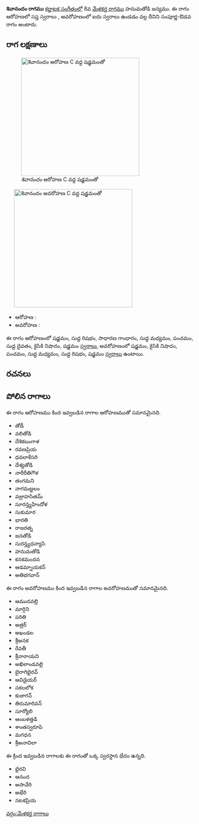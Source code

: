 {{Infobox ragam
	| name          	= శివానందం
	| synonym	    	= 
	| mela          	= 
	| chakra        	= 
	| janaka        	= 
	| type          	= సంపూర్ణ-ఔడవ
	| arohanam      	= {{svaraC|S|R1|G2|M1|P|D1|N2|S'}} 
	| avarohanam    	= {{svaraC|S'|N2|P|M1|R1|S}}
	| jeeva         	=
	| chhaya        	=
	| nyasa         	=
	| vishesha      	= 
	| equivalent  		= 
}}
{{కర్ణాటక సంగీత రాగాలు}}
'''శివానందం రాగము''' [[కర్ణాటక సంగీతం]]లో 8వ [[మేళకర్త రాగము]] హనుమతోడి జన్యము.  ఈ రాగం ఆరోహణలో సప్త స్వరాలు , అవరోహణంలో ఐదు స్వరాలు ఉండడం వల్ల దీనిని సంపూర్ణ-ఔడవ రాగం అంటారు.


==రాగ లక్షణాలు==
[[Image:shivanandam_ar_kb2wiki.png|thumb|right|316px|''శివానందం'' ఆరోహణ C వద్ద షడ్జమంతో]]
	[[Image:shivanandam_av_kb2wiki.png|thumb|right|316px|''శివానందం'' అవరోహణ C వద్ద షడ్జమంతో]]

* ఆరోహణ : {{svaraC|S|R1|G2|M1|P|D1|N2|S'}} 
* అవరోహణ : {{svaraC|S'|N2|P|M1|R1|S}}

ఈ రాగం ఆరోహణంలో షడ్జమం, సుద్ద  రిషభం, సాధారణ  గాంధారం, సుద్ద మధ్యమం, పంచమం, సుద్ద దైవతం, కైసికి నిషాదం, షడ్జమం [[స్వరాలు]], అవరోహణంలో షడ్జమం, కైసికి నిషాదం, పంచమం, సుద్ద మధ్యమం, సుద్ద  రిషభం, షడ్జమం [[స్వరాలు]] ఉంటాయి.

==రచనలు==



==పోలిన రాగాలు==
ఈ రాగం ఆరోహణము కింద ఇవ్వబడిన రాగాల ఆరోహణముతో సమానమైనది.
* తోడీ
* వలితోడి
* దేశికబంగాళ
* రవణప్రియ
* ధవలాకేసరి
* దేశ్యతోడి
* నారీరీతిగౌళ
* తంగమని
* నాగమణ్డలం
* వజ్రాహసితమ్
* సూరన్త్యహిందోళ
* సుకుమార
* భారతి
* రాజరత్న
* జనతోడి
* సురన్త్యధన్యాసి
* హనుమతోడి
*  కనకమందన
* ఆడమ్నాయకన్
* అతిభగవాన్

ఈ రాగం అవరోహణము కింద ఇవ్వబడిన రాగాల అవరోహణముతో సమానమైనది.
* ఆముదవల్లి
* మార్గిని
* పరితి
* అత్రర్
* అఖండల
* శ్రీఅనక
* రేవతీ
* శ్రీనారాయని
* అఖిలాండవల్లి
* బైరాగిభైరవ్
* ఆవిడైయర్
* సకలలోక
* కుజాగన్
* తిరుమారివన్
* సూర్యోలి
*  ఆంబళత్తడి
* శాంతస్వరూపి
* మగధన
* శ్రీఅనావిలా

ఈ క్రింద ఇవ్వబడిన రాగాలకు ఈ రాగంతో ఒక్క స్వరస్థాన భేదం ఉన్నది.
* భైరవి
* ఆనంద
*  అసావేరి
* అభేరి
* నటకప్రియ



[[వర్గం:మేళకర్త రాగాలు]]